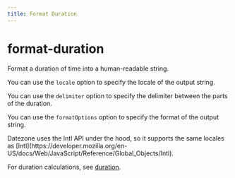 ```yaml
---
title: Format Duration
---
```


# format-duration

Format a duration of time into a human-readable string.

You can use the `locale` option to specify the locale of the output string.

You can use the `delimiter` option to specify the delimiter between the parts of the duration.

You can use the `formatOptions` option to specify the format of the output string.

<Callout title="Language support" type="info">
 Datezone uses the Intl API under the hood, so it supports the same locales as [Intl](https://developer.mozilla.org/en-US/docs/Web/JavaScript/Reference/Global_Objects/Intl).
</Callout>

For duration calculations, see [duration](/reference/duration).

<CodeExample file="reference/format-duration/formatDuration.ts" name="formatDuration" />
